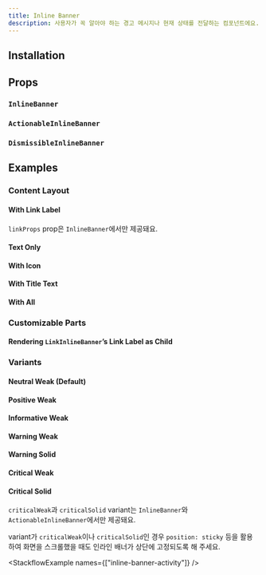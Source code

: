 ```yaml
---
title: Inline Banner
description: 사용자가 꼭 알아야 하는 경고 메시지나 현재 상태를 전달하는 컴포넌트에요.
---
```


<ComponentExample name="inline-banner-preview" />

## Installation

<Installation name="inline-banner" />

## Props

### `InlineBanner`

<ReactTypeTable
  path="./registry/ui/inline-banner.tsx"
  name="InlineBannerProps"
/>

### `ActionableInlineBanner`

<ReactTypeTable
  path="./registry/ui/inline-banner.tsx"
  name="ActionableInlineBannerProps"
/>

### `DismissibleInlineBanner`

<ReactTypeTable
  path="./registry/ui/inline-banner.tsx"
  name="DismissibleInlineBannerProps"
/>

## Examples

### Content Layout

#### With Link Label

<ComponentExample name="inline-banner-with-link-label" />

<Callout type="warn">

`linkProps` prop은 `InlineBanner`에서만 제공돼요.

</Callout>

#### Text Only

<ComponentExample name="inline-banner-text-only" />

#### With Icon

<ComponentExample name="inline-banner-with-icon" />

#### With Title Text

<ComponentExample name="inline-banner-with-title-text" />

#### With All

<ComponentExample name="inline-banner-with-all" />

### Customizable Parts

#### Rendering `LinkInlineBanner`’s Link Label as Child

<ComponentExample name="inline-banner-link-label-as-child" />

### Variants

#### Neutral Weak (Default)

<ComponentExample name="inline-banner-neutral-weak" />

#### Positive Weak

<ComponentExample name="inline-banner-positive-weak" />

#### Informative Weak

<ComponentExample name="inline-banner-informative-weak" />

#### Warning Weak

<ComponentExample name="inline-banner-warning-weak" />

#### Warning Solid

<ComponentExample name="inline-banner-warning-solid" />

#### Critical Weak

<ComponentExample name="inline-banner-critical-weak" />

#### Critical Solid

<ComponentExample name="inline-banner-critical-solid" />

<Callout type="warn">

`criticalWeak`과 `criticalSolid` variant는 `InlineBanner`와 `ActionableInlineBanner`에서만 제공돼요.

</Callout>

<Callout type="warn">

variant가 `criticalWeak`이나 `criticalSolid`인 경우 `position: sticky` 등을 활용하여 화면을 스크롤했을 때도 인라인 배너가 상단에 고정되도록 해 주세요.

</Callout>

<StackflowExample names={["inline-banner-activity"]} />
